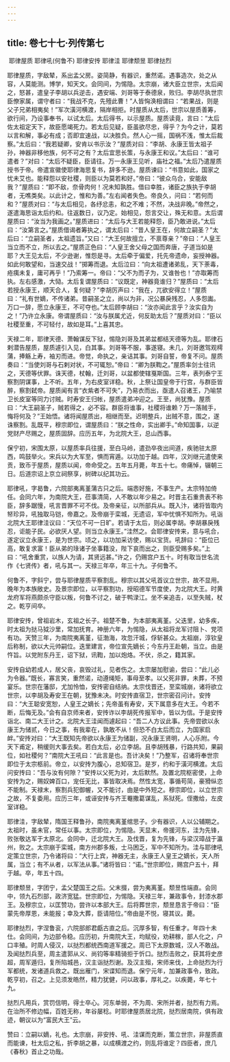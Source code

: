 ```yaml
---
---
---
```

title: 卷七十七·列传第七
---

 耶律屋质 耶律吼(何鲁不) 耶律安抟 耶律洼 耶律颓昱 耶律挞烈

耶律屋质，字敌辇，系出孟父房。姿简静，有器识，重然诺。遇事造次，处之从容，人莫能测。博学，知天文。会同间，为惕隐。太宗崩，诸大臣立世宗，太后闻之，怒甚，遣皇子李胡以兵逆击，遇安端、刘哥等于泰德泉，败归。李胡尽执世宗臣僚家属，谓守者曰：“我战不克，先殪此曹！”人皆恟涣相谓曰：“若果战，则是父子兄弟相夷矣！”军次潢河横渡，隔岸相拒。时屋质从太后，世宗以屋质善筹，欲行间，乃设事奉书，以试太后。太后得书，以示屋质。屋质读竟，言曰：“太后佐太祖定天下，故臣愿竭死力。若太后见疑，臣虽欲尽忠，得乎？为今之计，莫若以言和解，事必有成；否即宜速战，以决胜负。然人心一摇，国祸不浅，惟太后裁察。”太后曰：“我若疑卿，安肯以书示汝？”屋质对曰：“李胡、永康王皆太祖子孙，神器非移他族，何不可之有？太后宜思长策，与永康王和议。”太后曰：“谁可遣者？”对曰：“太后不疑臣，臣请往。万一永康王见听，庙社之福。”太后乃遣屋质授书于帝。帝遣宣徽使耶律海思复书，辞多不逊。屋质谏曰：“书意如此，国家之忧未艾也。能释怨以安社稷，则臣以为莫若和好。”帝曰：“彼众乌合，安能敌我？”屋质曰：“即不敌，奈骨肉何！况未知孰胜。借曰幸胜，诸臣之族执于李胡者，无噍类矣。以此计之，惟和为善。”左右闻者失色。帝良久，问曰：“若何而和？”屋质对曰：“与太后相见，各纾忿恚，和之不难；不然，决战非晚。”帝然之，遂遣海思诣太后约和。往返数日，议乃定。始相见，怨言交让，殊无和意。太后谓屋质曰：“汝当为我画之。”屋质进曰：“太后与大王若能释怨，臣乃敢进说。”太后曰：“汝第言之。”屋质借谒者筹执之，谓太后曰：“昔人皇王在，何故立嗣圣？”太后曰：“立嗣圣者，太祖遗旨。”又曰：“大王何故擅立，不禀尊亲？”帝曰：“人皇王当立而不立，所以去之。”屋质正色曰：“人皇王舍父母之国而奔唐，子道当如是耶？大王见太后，不少逊谢，惟怨是寻。太后牵于偏爱，托先帝遗命，妄授神器。如此何敢望和，当速交战！”掷筹而退。太后泣曰：“向太祖遭诸弟乱，天下荼毒，疮痍未复，庸可再乎！”乃索筹一。帝曰：“父不为而子为，又谁咎也！”亦取筹而执。左右感激，大恸。太后复谓屋质曰：“议既定，神器竟谁归？”屋质曰：“太后若授永康王，顺天合人，复何疑？”李胡厉声曰：“我在，兀欲安得立！”屋质曰：“礼有世嫡，不传诸弟。昔嗣圣之立，尚以为非，况公暴戾残忍，人多怨讟。万口一辞，愿立永康王，不可夺也。”太后顾李胡曰：“汝亦闻此言乎？汝实自为之！”乃许立永康。帝谓屋质曰：“汝与朕属尤近，何反助太后？”屋质对曰：“臣以社稷至重，不可轻付，故如是耳。”上喜其忠。

天禄二年，耶律天德、萧翰谋反下狱，惕隐刘哥及其弟盆都结天德等为乱。耶律石剌潜告屋质，屋质遽引入见，白其事。刘哥等不服，事遂寝。未几，刘哥邀驾观樗蒲，捧觞上寿，袖刃而进。帝觉，命执之，亲诘其事。刘哥自誓，帝复不问。屋质奏曰：“当使刘哥与石剌对状，不可辄恕。”帝曰：“卿为朕鞫之。”屋质率剑士往讯之，天德等伏罪。诛天德，杖翰，迁刘哥，以盆都使辖戛斯国。三年，表列泰宁王察割阴谋事，上不听。五年，为右皮室详稳。秋，上祭让国皇帝于行宫，与群臣皆醉，察割弑帝。屋质闻有言“衣紫者不可失”，乃易衣而出，亟遣人召诸王，乃喻禁卫长皮室等同力讨贼。时寿安王归帐，屋质遣弟冲迎之。王至，尚犹豫。屋质曰：“大王嗣圣子，贼若得之，必不容。群臣将谁事，社稷将谁赖？万一落贼手，悔将何及？”王始悟。诸将闻屋质出，相继而至。迟明整兵，出贼不意，围之，遂诛察割。乱既平，穆宗即位，谓屋质曰：“朕之性命，实出卿手。”命知国事，以逆党财产尽赐之，屋质固辞。应历五年，为北院大王，总山西事。

保宁初，宋围太原，以屋质率兵往援，至白马岭，遣劲卒夜出间道，疾驰驻太原西，鸣鼓举火。宋兵以为大军至，惧而宵遁。以功加于越。四年，汉刘继元遣使来贡，致币于屋质，屋质以闻，帝命受之。五年五月薨，年五十七。帝痛悼，辍朝三日。后道宗诏上京立祠祭享，树碑以纪其功云。

耶律吼，字曷鲁，六院部夷离堇蒲古只之后。端悫好施，不事生产。太宗特加倚任。会同六年，为南院大王，莅事清简，人不敢以年少易之。时晋主石重贵表不称臣，辞多踞慢，吼言晋罪不可不伐。及帝亲征，以所部兵从。既入汴，诸将皆取内帑珍异，吼独取马铠，帝嘉之。及帝崩于栾城，无遗诏，军中忧惧不知所为。吼诣北院大王耶律洼议曰：“天位不可一日旷。若请于太后，则必属李胡。李胡暴戾残忍，讵能子民。必欲厌人望。则当立永康王。”洼然之。会耶律安抟来，意与吼合，遂定议立永康王，是为世宗。顷之，以功加采访使，赐以宝货。吼辞曰：“臣位已高，敢复求富！臣从弟的琭诸子坐事籍没，陛下哀而出之，则臣受赐多矣。”上曰：“吼舍重赏，以族人为请，其贤远甚。”许之，仍赐宫户五十。时有取当世名流作《七贤传》者，吼与其一。天禄三年卒，年三十九。子何鲁不。

何鲁不，字斜宁，尝与耶律屋质平察割乱。穆宗以其父吼首议立世宗，故不显用。晚年为本族敞史。及景宗即位，以平察割功，授昭德军节度使，为北院大王。时黄龙府军将燕颇杀守臣以叛，何鲁不讨之，破于鸭渌江。坐不亲追击，以至失贼，杖之。乾亨间卒。

耶律安抟，曾祖岩木，玄祖之长子。祖楚不鲁，为本部夷离堇。父迭里，幼多疾，时太祖为挞马狘沙里，常加抚育。神册六年，为惕隐，从太祖将龙军讨阻卜、党项有功。天赞三年，为南院夷离堇，征渤海，攻忽汗城，俘斩甚众。太祖崩，淳钦皇后称制，欲以大元帅嗣位。迭里建言，帝位宣先嫡长；今东丹王赴朝，当立。由是忤旨。以党附东丹王，诏下狱，讯鞫，加以炮烙。不伏，杀之，籍其家。

安抟自幼若成人，居父丧，哀毁过礼，见者伤之。太宗屡加慰谕，尝曰：“此儿必为令器。”既长，寡言笑，重然诺，动遵绳矩，事母至孝。以父死非罪，未葬，不预宴乐。世宗在藩邸，尤加怜恤，安抟密自结纳。太宗伐晋还，至栾城崩，诸将欲立世宗，以李胡及寿安王在朝，犹豫未决。时安抟直宿卫，世宗密召问计。安抟曰：“大王聪安宽恕，人皇王之嫡长；先帝虽有寿安，天下属意多在大王。今若不断，后悔无及。”会有自京师来者，安抟诈以李胡死传报军中，皆以为信。于是安抟诣北、南二大王计之。北院大王洼闻而遽起曰：“吾二人方议此事。先帝尝欲以永康王为储贰，今日之事，有我辈在，孰敢不从！但恐不白太后而立，为国家启衅。”安抟对曰：“大王既知先帝欲以永康王为储副，况永康王贤明，人心乐附。今天下甫定，稍缓则大事去矣。若白太后，必立李胡。且李胡残暴，行路共知，果嗣位，如社稷何？”南院大王吼曰：“此言是也。吾计决矣！”乃整军，召诸将奉世宗即位于太宗柩前。帝立，以安抟为腹心，总知宿卫。是岁，约和于潢河横渡。太后问安抟曰：“吾与汝有何隙？”安抟以父死为对，太后默然。及置北院枢密使，上命安抟为之，赐奴婢百口，宠任无比，事皆取决焉。然性太宽，事循苟简，豪猾纵恣不能制。天禄末，察割兵犯御幄，又不能讨，由是中外短之。穆宗即位，以立世宗之故，不复委用。应历三年，或诬安抟与齐王罨撒葛谋乱，系狱死。侄撒给，左皮室详稳。

耶律洼，字敌辇，隋国王释鲁孙，南院夷离堇绾思子。少有器识，人以公辅期之。太祖时，虽未官，常任以事。太宗即位，为惕隐。天显末，帝援河东，洼为先锋，败张敬达军于太原北。会同中，迁北院大王。及伐晋，复为先锋，与梁汉璋战于瀛州，败之。太宗崩于栾城，南方州郡多叛，士马困乏，军中不知所为。洼与耶律吼定策立世宗，乃令诸将曰：“大行上宾，神器无主，永康王人皇王之嫡长，天人所属，当立；有不从者，以军法从事。”诸将皆曰：“诺。”世宗即位，赐宫户五十，拜于越。卒，年五十四。

耶律颓昱，字团宁，孟父楚国王之后。父末掇，尝为夷离堇。颓昱性端直。会同中，领九石烈部，政济宽猛。世宗即位，为惕隐。天禄三年，兼政事令，封漆水郡王。及穆宗立，以匡赞功，尝许以本部大王。后将葬世宗，颓昱恳言于帝曰：“臣蒙先帝厚恩，未能报；幸及大葬，臣请陪位。”帝由是不悦，寝其议。薨。

耶律挞烈，字涅鲁衮，六院部郎君甗古直之后。沉厚多智，有任重才。年四十未仕。会同间，为边部令稳。应历初，升南院大王，均赋役，劝耕稼，部人化之，户口丰殖。时周人侵汉，以挞烈都统西南道军援之。周已下太原数城，汉人不敢战。及闻挞烈兵至，周主遣郭从义、尚钧等率精骑拒于忻口。挞烈击败之，获其将史彦超，周军遁归，复所陷城邑，汉主诣挞烈谢。及汉主殂，宋师来伐，上命挞烈为行军都统，发诸道兵救之。既出雁门，宋谍知而退。保宁元年，加兼政事令，致政。乾亨初，召之。上见须发皓然，精力犹健，问以政事，厚礼之。以疾薨，年七十九。

挞烈凡用兵，赏罚信明，得士卒心。河东单弱，不为周、宋所并者，挞烈有力焉。在治所不修边幅，百姓无称，年谷屡稔。时耶律屋质居北院，挞烈居南院，俱有政迹，朝议以为“富民大王”云。

赞曰：立嗣以嫡，礼也。太宗崩，非安抟、吼、洼谋而克断，策立世宗，非屋质直而能谏，杜太后之私，折李胡之暴，以成横渡之约，则乱将谁定？四臣者，庶几《春秋》首止之功哉。


